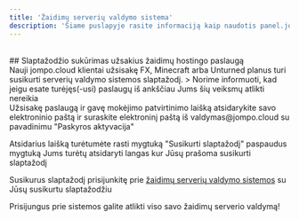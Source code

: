 ```yaml
---
title: 'Žaidimų serverių valdymo sistema'
description: 'Šiame puslapyje rasite informaciją kaip naudotis panel.jompo.cloud sistema'
---
```

<br />
## Slaptažodžio sukūrimas užsakius žaidimų hostingo paslaugą
<br />
Nauji jompo.cloud klientai užsisakę FX, Minecraft arba Unturned planus turi susikurti serverių valdymo sistemos slaptažodį. 
> Norime informuoti, kad jeigu esate turėjęs(-usi) paslaugų iš ankščiau Jums šių veiksmų atlikti nereikia
<br />
Užsisakę paslaugą ir gavę mokėjimo patvirtinimo laišką atsidarykite savo elektroninio paštą ir suraskite elektroninį paštą iš valdymas@jompo.cloud su pavadinimu "Paskyros aktyvacija"<br />

Atsidarius laišką turėtumėte rasti mygtuką "Susikurti slaptažodį" paspaudus mygtuką Jums turėtų atsidaryti langas kur Jūsų prašoma susikurti slaptažodį<br />

Susikurus slaptažodį prisijunkitę prie [žaidimų serverių valdymo sistemos](https://panel.jompo.cloud) su Jūsų susikurtu slaptažodžiu<br />

Prisijungus prie sistemos galite atlikti viso savo žaidimų serverio valdymą!